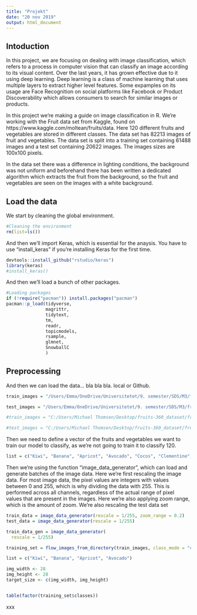 ```yaml
---
title: "Projekt"
date: "20 nov 2019"
output: html_document
---
```


## Intoduction

In this project, we are focusing on dealing with image classification, which refers to a process in computer vision that can classify an image according to its visual content. Over the last years, it has grown effective due to it using deep learning. Deep learning is a class of machine learning that uses multiple layers to extract higher level features. Some expamples on its usage are Face Recognition on social platforms like Facebook or Product Discoverability which allows consumers to search for similar images or products.  

In this project we're making a guide on image classification in R. We're working with the Fruit data set from Kaggle, found on https://www.kaggle.com/moltean/fruits/data. Here 120 different fruits and vegetables are stored in different classes. The data set has 82213 images of fruit and vegetables. The data set is split into a training set containing 61488 images and a test set containing 20622 images. The images sizes are 100x100 pixels. 

In the data set there was a difference in lighting conditions, the background was not uniform and beforehand there has been written a dedicated algorithm which extracts the fruit from the background, so the fruit and vegetables are seen on the images with a white background.

## Load the data
We start by cleaning the global environment. 

```r
#Cleaning the environment
rm(list=ls())
```

And then we'll import Keras, which is essential for the anaysis. You have to use "install_keras" if you're installing Keras for the first time.

```r
devtools::install_github("rstudio/keras")
library(keras)
#install_keras()
```

And then we'll load a bunch of other packages.

```r
#Loading packages
if (!require("pacman")) install.packages("pacman")
pacman::p_load(tidyverse, 
               magrittr,
               tidytext,
               tm,
               readr,
               topicmodels,
               rsample,
               glmnet,
               SnowballC
               )
```


## Preprocessing 

And then we can load the data... bla bla bla. local or Github.

```r
train_images = "/Users/Emma/OneDrive/Universitetet/9. semester/SDS/M3/fruits-360_dataset/fruits-360/Training/"

test_images = "/Users/Emma/OneDrive/Universitetet/9. semester/SDS/M3/fruits-360_dataset/fruits-360/Test/"
```

```r
#train_images = "C:/Users/Michael Thomsen/Desktop/fruits-360_dataset/fruits-360/Training/"

#test_images = "C:/Users/Michael Thomsen/Desktop/fruits-360_dataset/fruits-360/Test/"
```


Then we need to define a vector of the fruits and vegetables we want to train our model to classify, as we're not going to train it to classify 120.

```r
list = c("Kiwi", "Banana", "Apricot", "Avocado", "Cocos", "Clementine", "Mandarine", "Orange", "Limes", "Lemon", "Peach", "Plum", "Raspberry", "Strawberry", "Pineapple", "Pomegranate")
```

Then we're using the function "image_data_generator", which can load and generate batches of the image data. Here we're first rescaling the image data. For most image data, the pixel values are integers with values between 0 and 255, which is why dividing the data with 255. This is performed across all channels, regardless of the actual range of pixel values that are present in the images. Here we're also applying zoom range, which is the amount of zoom. We're also rescaling the test data set

```r
train_data = image_data_generator(rescale = 1/255, zoom_range = 0.2)
test_data = image_data_generator(rescale = 1/255)
```



```r
train_data_gen = image_data_generator(
  rescale = 1/255)

training_set = flow_images_from_directory(train_images, class_mode = "categorical", classes = list, target_size = target_size, train_data_gen)

list = c("Kiwi", "Banana", "Apricot", "Avocado")

img_width <- 28
img_height <- 28
target_size <- c(img_width, img_height)


table(factor(training_set$classes))
```

xxx
